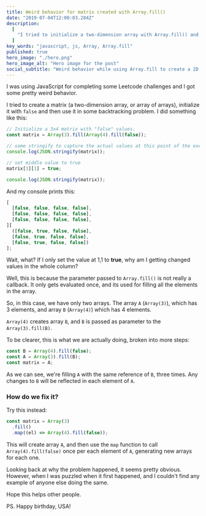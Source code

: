 ```yaml
---
title: Weird behavior for matrix created with Array.fill()
date: "2019-07-04T12:00:03.284Z"
description:
  [
    "I tried to initialize a two-dimension array with Array.fill() and now weird stuff is happening when I use it. Why??",
  ]
key_words: "javascript, js, Array, Array.fill"
published: true
hero_image: "./hero.png"
hero_image_alt: "Hero image for the post"
social_subtitle: "Weird behavior while using Array.fill to create a 2D array"
---
```


I was using JavaScript for completing some Leetcode challenges and I got some pretty weird behavior.

I tried to create a matrix (a two-dimension array, or array of arrays), initialize it with `false` and then use it in some backtracking problem. I did something like this:

```javascript
// Initialize a 3x4 matrix with "false" values.
const matrix = Array(3).fill(Array(4).fill(false));

// some stringify to capture the actual values at this point of the execution
console.log(JSON.stringify(matrix));

// set middle value to true
matrix[1][1] = true;

console.log(JSON.stringify(matrix));
```

And my console prints this:

```javascript
[
  [false, false, false, false],
  [false, false, false, false],
  [false, false, false, false],
][
  ([false, true, false, false],
  [false, true, false, false],
  [false, true, false, false])
];
```

Wait, what? If I only set the value at 1,1 to **true**, why am I getting changed values in the whole column?

Well, this is because the parameter passed to `Array.fill()` is not really a callback. It only gets evaluated once, and its used for filling all the elements in the array.

So, in this case, we have only two arrays. The array `A` (`Array(3)`), which has 3 elements, and array `B` (`Array(4)`) which has 4 elements.

`Array(4)` creates array `B`, and `B` is passed as parameter to the `Array(3).fill(B)`.

To be clearer, this is what we are actually doing, broken into more steps:

```javascript
const B = Array(4).fill(false);
const A = Array(3).fill(B);
const matrix = A;
```

As we can see, we're filling `A` with the same reference of `B`, three times. Any changes to `B` will be reflected in each element of `A`.

### How do we fix it?

Try this instead:

```javascript
const matrix = Array(3)
  .fill()
  .map((el) => Array(4).fill(false));
```

This will create array `A`, and then use the `map` function to call `Array(4).fill(false)` once per each element of `A`, generating new arrays for each one.

Looking back at why the problem happened, it seems pretty obvious. However, when I was puzzled when it first happened, and I couldn't find any example of anyone else doing the same.

Hope this helps other people.

PS. Happy birthday, USA!
